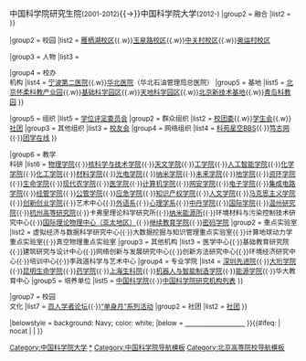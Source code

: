 {{Navbox
|name = 中国科学院大学
|title = [[中国科学院大学|<font color="#ffffff">中国科学院大学</font>]]
|image = <!--不是使用在条目中的非自由版权图像，根据[[Wikipedia:合理使用]]，不能在非条目名字空间展示：
houtWiki Logo.png
--><br>
|titlestyle = background: Navy; color: #ffffff;
|groupstyle = background: SteelBlue; color: #ffffff;

|group1 = 历史
|list1 = {{Navbox subgroup
|groupstyle = background:#e5e5e5;font-weight:normal;
|group1 = [[中国科学院大学|沿革]]
|list1 = [[中国科学技术大学研究生院]]<small>(1977-1986)</small>{{→}}中国科学技术大学研究生院（北京）<small>(1986-2001)</small>{{→}}中国科学院研究生院<small>(2001-2012)</small>{{→}}中国科学院大学<small>(2012-)
|group2 = 融合
|list2 =  
}}

|group2 = 校园
|list2 = [[中国科学院大学雁栖湖校区|雁栖湖校区]]{{.w}}[[中国科学院大学玉泉路校区|玉泉路校区]]{{.w}}[[中国科学院大学中关村校区|中关村校区]]{{.w}}[[中国科学院大学奥运村校区|奥运村校区]]

|group3 = 人物
|list3 = {{Navbox subgroup
|groupstyle = background: #e5e5e5; font-weight: normal;
|group1 = 学术
|list1 = 
|group2 = 校长
|list2 = [[严济慈]]{{to}}[[管惟炎]]{{to}}[[谷超豪]]{{to}}[[汤洪高]]{{to}}[[朱清时]]{{to}}[[白春礼]]{{to}}[[丁仲礼]]{{to}}[[李树深]]
}}

|group4 = 校办<br/>机构
|list4 = {{Navbox subgroup
|groupstyle = background: #e5e5e5; font-weight: normal;
|group1 = 学校
|list1  = 
|group2 = 企业
|list2  = 
|group3 = 设计院
|list3 = 
|group4 = 医院
|list4 = [[中国科学院大学附属北京怀柔医院|北京怀柔医院]]{{.w}}[[中国科学院大学宁波华美医院|宁波第二医院]]{{.w}}[[中国科学院大学华北医院|华北医院]]（华北石油管理局总医院）
|group5 = 基地
|list5 = [[中国科学院北京怀柔科教产业园|北京怀柔科教产业园]]{{.w}}[[中国科学院基础科学园区|基础科学园区]]{{.w}}[[中国科学院天地科学园区|天地科学园区]]{{.w}}[[中国科学院北京新技术基地|北京新技术基地]]{{.w}}[[中国科学院青岛科教园|青岛科教园]]
}}

|group5 = 组织
|list5 = {{Navbox subgroup
|groupstyle = background: #e5e5e5; font-weight: normal;
|group1 = 领导机构
|list1 = [[中国科学院大学学术委员会|学术委员会]]{{.w}}[[中国科学院大学学位评定委员会|学位评定委员会]]
|group2 = 群众组织
|list2 = [[中国共产主义青年团中国科学院大学委员会|校团委]]{{.w}}[[中国科学院大学学生会|学生会]]{{.w}}[[中国科学院大学社团|社团]]
|group3 = 其他组织
|list3 = [[中国科学院大学校友会|校友会]]
|group4 = 网络组织
|list4 = [[科苑星空BBS]]{{·}}[[笃志网]]{{·}}[[中国科学院大学团学在线|团学在线]]
}}

|group6 = 教学<br/>科研
|list6 = {{Navbox subgroup
|groupstyle = background: #e5e5e5; font-weight: normal;
|group1 = 教学科研单位
|list1 = [[中国科学院大学数学科学学院|数学学院]]{{·}}[[中国科学院大学物理科学学院|物理学院]]{{·}}[[中国科学院大学核科学与技术学院|核科学与技术学院]]{{·}}[[中国科学院大学天文与空间科学学院|天文学院]]{{·}}[[中国科学院大学工程科学学院|工学院]]{{·}}[[中国科学院大学人工智能学院|人工智能学院]]{{·}}[[中国科学院大学化学科学学院|化学学院]]{{·}}[[中国科学院大学化学工程学院|化工学院]]{{·}}[[中国科学院大学材料科学与光电技术学院|材料学院]]{{·}}[[中国科学院大学光电学院|光电学院]]{{·}}[[中国科学院大学纳米科学与技术学院|纳米学院]]{{·}}[[中国科学院大学未来技术学院|未来学院]]{{·}}[[中国科学院大学地球与行星科学学院|地学院]]{{·}}[[中国科学院大学资源与环境学院|资环学院]]{{·}}[[中国科学院大学生命科学学院|生命学院]]{{·}}[[中国科学院大学现代农业科学学院|现代农学院]]{{·}}[[中国科学院大学存济医学院|医学院]]{{·}}[[中国科学院大学计算机科学与技术学院|计算机学院]]{{·}}[[中国科学院大学网络空间安全学院|网安学院]]{{·}}[[中国科学院大学电子电气与通信工程学院|电子学院]]{{·}}[[中国科学院大学集成电路学院|集成电路学院]]{{·}}[[中国科学院大学经济与管理学院|经管学院]]{{·}}[[中国科学院大学公共政策与管理学院|公管学院]]{{·}}[[中国科学院大学应急管理科学与工程学院|应急学院]]{{·}}[[中国科学院大学知识产权学院|知识产权学院]]{{·}}[[中国科学院大学人文学院|人文学院]]{{·}}[[中国科学院大学马克思主义学院|马克思主义学院]]{{·}}[[中国科学院大学创新创业学院|创新创业学院]]{{·}}艺术中心{{·}}[[中国科学院大学外语系|外语系]]{{·}}[[中国科学院大学心理学系|心理学系]]{{·}}[[中国科学院大学中丹学院|中丹学院]]{{·}}[[中国科学院大学国际学院|国际学院]]{{·}}[[中国科学院大学温州研究院|温州研究院]]{{·}}[[國科大杭州高等研究院|杭州高等研究院]]{{·}}卡弗里理论科学研究所{{·}}[[中国科学院北京纳米能源与系统研究所|纳米能源所]]{{·}}环境材料与污染控制技术研究中心{{·}}[[国际理论物理中心（亚太地区）]]{{·}}[[中国科学院大学继续教育学院|继续教育学院]]{{·}}[[中国科学院大学密码学院|密码学院]]
|group2 = 重点实验室
|list2 = 虚拟经济与数据科学研究中心{{·}}大数据挖掘与知识管理重点实验室{{·}}计算地球动力学重点实验室{{·}}真空物理重点实验室
|group3 = 其他机构
|list3 = 医学中心{{·}}基础教育研究院{{·}}建筑研究与设计中心{{·}}网络创新与发展研究中心{{·}}创新方法研究中心{{·}}环境经济研究中心{{·}}培训中心{{·}}李政道科学与艺术中心
|group4 = 专业学院
|list4 = [[中国科学院大学深圳先进技术学院|深圳先进院]]{{·}}[[中国科学院大学大珩学院|大珩学院]]{{·}}[[中国科学院大学昆明生命科学学院|昆明生命学院]]{{·}}[[中国科学院大学药学院|药学院]]{{·}}[[中国科学院上海生命科学研究院|上海生科院]]{{·}}[[中国科学院大学机器人与智能制造学院|机器人与智能制造学院]]{{·}}[[中国科学院大学能源学院|能源学院]]{{·}}华大教育中心
|group5 = 培养单位
|list5 = [[中国科学院]]{{·}}[[中国科学院研究机构列表]]
}}

|group7 = 校园<br/>文化
|list7 = {{Navbox subgroup
|groupstyle = background: #e5e5e5; font-weight: normal;
|group1 = 活动
|list1 = [[中国科学与人文论坛]]{{·}}[[百人学者论坛]]{{·}}[[中国科学院大学“单身月”系列活动|“单身月”系列活动]]
|group2 = 社团
|list2 = [[中国科学院大学社团|社团]]
}}

|belowstyle = background: Navy; color: white;
|below = [http://www.ucas.edu.cn/ <font color="#ffffff">中国科学院大学网站</font>]
}}<includeonly>{{#ifeq: {{{1}}} | nocat | <!--空--> | [[Category:中国科学院大学]] }}</includeonly><noinclude>

[[Category:中国科学院大学|*]]
[[Category:中国科学院导航模板]]
[[Category:北京高等院校导航模板‎]]
</noinclude>